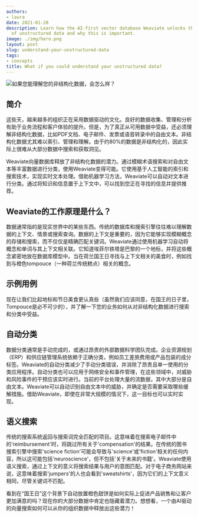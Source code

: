 ```yaml
---
authors:
- laura
date: 2021-01-20
description: Learn how the AI-first vector database Weaviate unlocks the potential
  of unstructured data and why this is important.
image: ./img/hero.png
layout: post
slug: understand-your-unstructured-data
tags:
- concepts
title: What if you could understand your unstructured data?
---
```


![如果您能理解您的非结构化数据，会怎么样？](./img/hero.png)

<!-- 截断 -->

## 简介
这些天，越来越多的组织正在采用数据驱动的文化。良好的数据收集、管理和分析有助于业务流程和客户体验的提升。但是，为了真正从可用数据中受益，还必须理解非结构化数据，比如PDF文档、电子邮件、发票或语音转录中的自由文本。非结构化数据尤其难以索引、管理和理解。由于约80%的数据是非结构化的，因此实际上很难从大部分数据中搜索和获取洞见。

Weaviate向量数据库释放了非结构化数据的潜力。通过模糊术语搜索和对自由文本等丰富数据进行分类，使用Weaviate变得可能。它使用基于人工智能的索引和搜索技术，实现实时文本处理。借助机器学习方法，Weaviate可以自动对文本进行分类。通过将知识和信息置于上下文中，可以找到您正在寻找的信息并提供推荐。

## Weaviate的工作原理是什么？
数据通常指的是现实世界中的某些东西。传统的数据库和搜索引擎往往难以理解数据的上下文、情景或搜索查询。数据的上下文是重要的，因为它能够实现模糊概念的存储和搜索，而不仅仅是精确匹配关键词。Weaviate通过使用机器学习自动将概念和单词与其上下文相关联。它知道埃菲尔铁塔是巴黎的一个地标，并将这些概念紧密地放在数据库模型中。当在荷兰国王日寻找与上下文相关的美食时，例如找到与橙色tompouce（一种荷兰传统糕点）相关的概念。

## 示例用例
现在让我们比起地标和节日美食更认真些（虽然我们应该同意，在国王的日子里，Tompouce是必不可少的），并了解一下您的业务如何从对非结构化数据进行搜索和分类中受益。

## 自动分类
数据分类通常是手动完成的，或通过昂贵的外部数据科学团队完成。企业资源规划（ERP）和供应链管理系统依赖于正确分类，例如员工差旅费用或产品包装的成分标签。Weaviate的自动分类减少了手动分类错误，并消除了昂贵且单一使用的分类应用程序。自动分类也可以应用于网络安全和事件管理，在这些领域中，对威胁和风险事件的干预应该实时进行。当前的平台处理大量的流数据，其中大部分是自由文本。Weaviate可以自动识别自由文本中的威胁，并确定是否需要采取哪些缓解措施。借助Weaviate，即使在非常大规模的情况下，这一目标也可以实时实现。

## 语义搜索
传统的搜索系统返回与搜索词完全匹配的项目。这意味着在搜索电子邮件中的'reimbursement'时，将跳过所有关于'compensation'的结果。在传统的图书搜索引擎中搜索'science fiction'可能会导致与'science'或'fiction'相关的任何内容，所以这可能包括'neuroscience'，但不包括'关于未来的书籍'。Weaviate使用语义搜索，通过上下文的意义将搜索结果与用户的意图匹配。对于电子商务网站来说，这意味着搜索'jumpers'的人也会看到'sweatshirts'，因为它们的上下文意义相同，尽管关键词不匹配。

看到在“国王日”这个背景下自动放置橙色甜饼是如何实际上促进产品销售和让客户更加满意的吗？现在你的大部分数据中肯定也隐藏着潜力。想想看，一个由AI驱动的向量搜索如何可以从你的组织数据中释放出这些潜力！


<WhatNext />